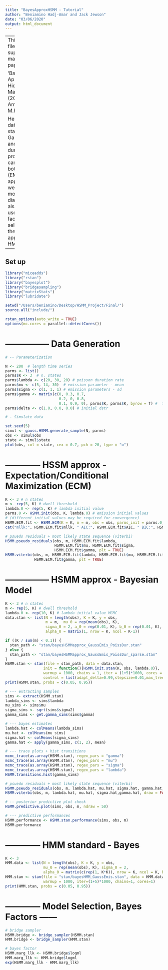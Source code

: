 ```yaml
---
title: "BayesApproxHSMM - Tutorial"
author: "Beniamino Hadj-Amar and Jack Jewson"
date: "03/06/2020"
output: html_document
---
```



---
This R markdown file is part of the supplementary material to the paper 

      'Bayesian Approximation of Hidden Semi-Markov Models' (2020)
                by B.Hadj-Amar, J.Jewson and M.Fiecas. 

Here, we generate data from a three state HSMM with Gaussian emission 
and Poisson dwell durations.Estimation procedures are carried out us-
ing both frequentist (EM) and Bayesian approaches, where we validate 
each model using several diagnostic tools. We also illustrate the use 
of Bayes factors for model selection between the proposed approach and
the HMM.
---



## Set up

```r

library("miceadds")
library("rstan")
library("bayesplot")
library("bridgesampling")
library("matrixStats")
library("lubridate")

setwd("/Users/beniamino/Desktop/HSMM_Project/Final/")
source.all("include/")

rstan_options(auto_write = TRUE)
options(mc.cores = parallel::detectCores())
```


# --------------- Data Generation 

```r

# -- Parameterization

N <- 200  # length time series
parms <- list()
parms$K <- 3  # n. states
parms$lambda <- c(20, 30, 20) # poisson duration rate
parms$mu <- c(5, 14, 30)  # emission parameter - mean
parms$sigma <- c(1, 1, 1) # emission parameters - sd
parms$gamma <- matrix(c(0, 0.3, 0.7,
                        0.2, 0, 0.8,
                        0.1, 0.9, 0), parms$K, parms$K, byrow = T) #  t.p.m
parms$delta <- c(1.0, 0.0, 0.0) # initial dstr

# - Simulate data

set.seed(5)
simul <- gauss.HSMM.generate_sample(N, parms)
obs <- simul$obs
state <- simul$state
plot(obs, col = state, cex = 0.7, pch = 20, type = "o")

```




# ------------ HSSM approx - Expectation/Conditional Maximization (ECM)

```r

K <- 3 # n states
m <- rep(5, K) # dwell threshold
lambda.0 <- rep(5, K) # lambda initial value 
parms.0 <- HSMM.init(obs, K, lambda.0) # emission initial values
# (different initial values may be required for convergence)
HSMM.ECM.fit <- HSMM.ECM(K = K, m = m, obs = obs, parms_init = parms.0, niter = 1e2)
cat("mllk:", HSMM.ECM.fit$mllk, " AIC:", HSMM.ECM.fit$AIC, " BIC:", HSMM.ECM.fit$BIC, "\n")
```

```r
# psuedo residuals + most likely state sequence (viterbi)
HSMM.pseudo_residuals(obs, m, HSMM.ECM.fit$lambda, 
                      HSMM.ECM.fit$mu, HSMM.ECM.fit$sigma, 
                      HSMM.ECM.fit$gamma, plt = TRUE)
HSMM.viterbi(obs, m, HSMM.ECM.fit$lambda, HSMM.ECM.fit$mu, HSMM.ECM.fit$sigma,
             HSMM.ECM.fit$gamma, plt = TRUE)
```


# --------------- HSMM approx -  Bayesian Model 

```r
K <- 3 # n states 
m <- rep(5, K) # dwell threshold
lambda.0 <- rep(10, K) # lambda initial value MCMC
data.stan <- list(N = length(obs), K = K, y = obs,
                  m = m,  mu_0 = rep(mean(obs), K), 
                  sigma_0 = 2, a_0 = rep(0.01, K), b_0 = rep(0.01, K),
                  alpha_0 = matrix(1, nrow = K, ncol = K-1))

if ((K / sum(m) < 0.1)) {
  stan_path <- "stan/bayesHSMMapprox_GaussEmis_PoissDur.stan"
} else {
  stan_path <- "stan/bayesHSMMapprox_GaussEmis_PoissDur_sparse.stan"
}
HSMM.stan <- stan(file = stan_path, data = data.stan, 
                 init = function(){HSMM.init.stan(K, obs, lambda.0)}, 
                 warmup = 1000, chains = 1, iter = (1+5)*1000, cores = 1, 
                 control = list(adapt_delta=0.99,stepsize=0.01,max_treedepth = 20))
print(HSMM.stan, probs = c(0.05, 0.95))
```

```r

# --- extracting samples 
sims <- extract(HSMM.stan)
lambda_sims <- sims$lambda
mu_sims <- sims$mu
sigma_sims <- sqrt(sims$sigma2)
gamma_sims <- get.gamma_sims(sims$gamma)

# --- bayes estimates
lambda.hat <- colMeans(lambda_sims)
mu.hat <- colMeans(mu_sims)
sigma.hat <- colMeans(sigma_sims)
gamma.hat <- apply(gamma_sims, c(1, 2), mean)
```


```r
# --- trace plots + hist transitions
mcmc_trace(as.array(HSMM.stan), regex_pars = "gamma")
mcmc_trace(as.array(HSMM.stan), regex_pars = "mu")
mcmc_trace(as.array(HSMM.stan), regex_pars = "sigma")
mcmc_trace(as.array(HSMM.stan), regex_pars = "lambda")
HSMM.transitions.hist(gamma_sims)
```



```r
# psuedo residuals + most likely state sequence (viterbi)
HSMM.pseudo_residuals(obs, m, lambda.hat, mu.hat, sigma.hat, gamma.hat, plt = TRUE)
HSMM.viterbi(obs, m, lambda.hat, mu.hat, sigma.hat,gamma.hat, draw = FALSE, plt = TRUE) 
```


```r
# -- posterior predictive plot check
HSMM.predictive.plot(sims, obs, m, ndraw = 50)
```


```r
# --- predictive performances
HSMM.performance <- HSMM.stan.performance(sims, obs, m)
HSMM.performance
```


# ------------ HMM standard  - Bayes  

```r

K <- 3
HMM.data <- list(N = length(obs), K = K, y = obs, 
                 mu_0 = rep(mean(obs), K), sigma_0 = 2, 
                 alpha_0 = matrix(c(rep(1, K*K)), nrow = K, ncol = K, byrow = TRUE))
HMM.stan <- stan(file = "stan/bayesHMM_GaussEmis.stan", data = HMM.data,
                 warmup = 1000, iter=(1+5)*1000, chains=1, cores=1)
print(HMM.stan, probs = c(0.05, 0.95))
```


# ------------ Model Selection, Bayes Factors ------

```r
# bridge sampler
HSMM.bridge <- bridge_sampler(HSMM.stan)
HMM.bridge <- bridge_sampler(HMM.stan)
```

```r
# bayes factor
HSMM.marg_llk <- HSMM.bridge$logml
HMM.marg_llk <- HMM.bridge$logml
exp(HSMM.marg_llk - HMM.marg_llk)
```



